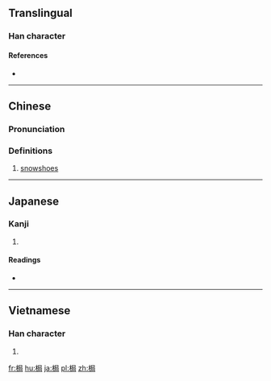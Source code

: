 ==Translingual==

===Han character===
{{Han char|rn=75|rad=木|as=07|sn=11|four=47927|canj=DSSR|ids=⿰木局}}

====References====
* {{Han ref|kx=0530.180|dkj=14879|dj=0919.020|hdz=21222.010|uh=68AE|ud=26798|bh=D5B6|bd=54710}}

----

==Chinese==
{{zh-forms}}

===Pronunciation===
{{zh-pron
|m=jū
|c=guk6
|mc=y
|oc=y
|ma=
|cat=n
}}

===Definitions===
# [[snowshoe]]s

----

==Japanese==

===Kanji===
{{ja-kanji|grade=|rs=木07}}

# {{defn|lang=ja|sort=木07}}

====Readings====
* {{ja-readings|on=[[きく]] (kiku), [[こく]] (koku), [[きょく]] (kyoku)|kun=[[ぜん]] (zen)}}

----

==Vietnamese==

===Han character===
{{vi-readings|rs=木07| hanviet = cọc}}

# {{defn|lang=vi|sort=木07}}

[[fr:梮]]
[[hu:梮]]
[[ja:梮]]
[[pl:梮]]
[[zh:梮]]